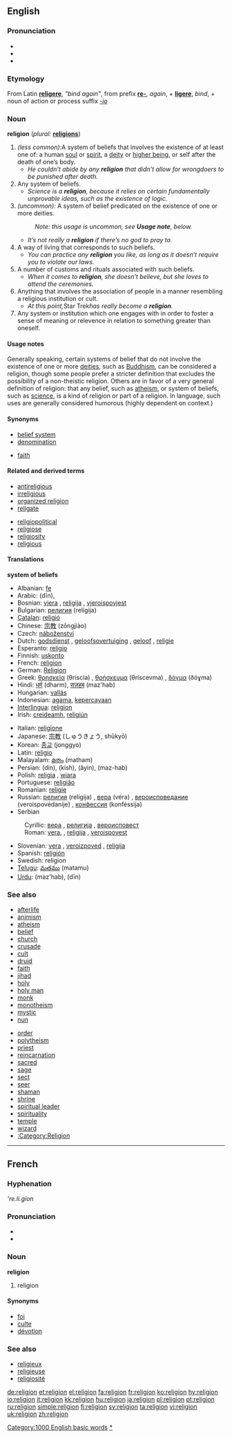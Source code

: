 {{see|religión}}

==English==

{{wikipediapar|religion}}

{{rank|ourselves|pale|happiness|914|religion|dress|degree|spoken}}

===Pronunciation===
*{{IPA|/rɪˈlɪʤən/}}
*{{SAMPA|/rI'lIdZ@n/}}
*{{audio|en-us-religion.ogg|Audio (US)}}

===Etymology===
From Latin '''[[religere]]''', ''"bind again"'', from prefix '''[[re-]]''', ''again'', + '''[[ligere]]''', ''bind'', + noun of action or process suffix ''[[-io]]''

===Noun===
'''religion''' (''plural:'' '''[[religions]]''')
# ''(less common):''A system of beliefs that involves the existence of at least one of: a human [[soul]] or [[spirit]], a [[deity]] or [[higher being]], or self after the death of one’s body.
#* ''He couldn’t abide by any '''religion''' that didn’t allow for wrongdoers to be punished after death.''
#  Any system of beliefs.
#* ''Science is a '''religion''', because it relies on certain fundamentally unprovable ideas, such as the existence of logic.''
# ''(uncommon):'' A system of belief predicated on the existence of one or more deities.
#: ''Note: this usage is uncommon, see '''Usage note''', below.''
#* ''It’s not really a '''religion''' if there’s no god to pray to.''
# A way of living that corresponds to such beliefs.
#* ''You can practice any '''religion''' you like, as long as it doesn’t require you to violate our laws.''
# A number of customs and rituals associated with such beliefs.
#* ''When it comes to '''religion''', she doesn’t believe, but she loves to attend the ceremonies.''
# Anything that involves the association of people in a manner resembling a religious institution or cult.
#* ''At this point, ''Star Trek'' has really become a '''religion'''.''
# Any system or institution which one engages with in order to foster a sense of meaning or relevence in relation to something greater than oneself.

====Usage notes====
Generally speaking, certain systems of belief that do not involve the existence of one or more [[deity|deities]], such as [[Buddhism]], can be considered a religion, though some people prefer a stricter definition that excludes the possibility of a non-theistic religion.  Others are in favor of a very general definition of religion: that any belief, such as [[atheism]], or system of beliefs, such as [[science]], is a kind of religion or part of a religion.  In language, such uses are generally considered humorous (highly dependent on context.)

====Synonyms====
{{top}}
*[[belief system]]
*[[denomination]]
{{mid}}
*[[faith]]
{{bottom}}

====Related and derived terms====
{{top}}
*[[antireligious]]
*[[irreligious]]
*[[organized religion]]
*[[religate]]
{{mid}}
*[[religiopolitical]]
*[[religiose]]
*[[religiosity]]
*[[religious]]
{{bottom}}

====Translations====
'''system of beliefs'''
{{top}}
*Albanian: [[fe]] {{f}}
*Arabic: {{ARchar|[[دين]]}} (dīn), {{ARchar|[[ديانة]]}} {{Unicode|(diána)}} {{f}}
*Bosnian: [[vjera]] {{f}}, [[religija#Bosnian|religija]] {{f}}, [[vjeroispovjest]] {{n}}
*Bulgarian: [[религия]] (relígija) {{f}}
*[[Catalan]]: [[religió]] {{f}}
*Chinese: [[宗教]] (zōngjiào)
*Czech: [[náboženství]]
*Dutch: [[godsdienst]] {{m}}, [[geloofsovertuiging]] {{f}}, [[geloof]] {{n}}, [[religie]] {{f}}
*Esperanto: [[religio]]
*Finnish: [[uskonto]]
*French: [[religion#French|religion]] {{f}}
*German: [[Religion]] {{f}}
*Greek: [[θρησκεία]] (θriscía) {{f}}, [[θρήσκευμα]] (θríscevma) {{f}}, [[δόγμα]] (ðóɣma) {{f}}
*Hindi: [[धर्म]] (dharm), [[सज़हब]] (maz'hab)
*Hungarian: [[vallás]]
*Indonesian: [[agama]], [[percaya|kepercayaan]]
*[[Interlingua]]: [[religion#Interlingua|religion]]
*Irish: [[creideamh]], [[religiún]]
{{mid}}
*Italian: [[religione]] {{f}}
*Japanese: [[宗教]] (しゅうきょう, shūkyō)
*Korean: [[종교]] (jonggyo)
*Latin: [[religio]] {{f}}
*Malayalam: [[മതം]] (matham)
*Persian: {{FAchar|[[دین]]}} (din), {{FAchar|[[كیش]]}} (kish), {{FAchar|[[آیین]]}} (âyin), {{FAchar|[[مذهب]]}} (maz-hab)
*Polish: [[religia]] {{f}}, [[wiara]] {{f}}
*Portuguese: [[religião]] {{f}}
*Romanian: [[religie]] {{f}}
*Russian: [[религия]] (relígija) {{f}}, [[вера]] (véra) {{f}}, [[вероисповедание]] (veroispovédanije) {{n}}, [[конфессия]] (konféssija) {{f}}
*Serbian
:Cyrillic: [[вера#Serbian|вера]] {{f}}, [[религија]] {{f}}, [[вероисповест]] {{n}}
:Roman: [[vera#Serbian|vera]], {{f}}, [[religija#Serbian|religija]] {{f}}, [[veroispovest]] {{f}}
*Slovenian: [[vera]] {{f}}, [[veroizpoved]] {{f}}, [[religija]] {{f}}
*Spanish: [[religión]] {{f}}
*Swedish: religion
*[[Telugu]]: [[మతము]] (matamu)
*[[Urdu]]: {{URchar|[[مذہب]]}} (maz'hab), {{URchar|[[دين]]}} (dīn)
{{bottom}}

===See also===
<!-- Let’s only use terms that aren’t specific to a particular religion or category of religions (except such general categories as "organized religions"). Priest, monk, or nun are applied to many different religions. -->
{{top}}
*[[afterlife]]
*[[animism]]
*[[atheism]]
*[[belief]]
*[[church]]
*[[crusade]]
*[[cult]]
*[[druid]]
*[[faith]]
*[[jihad]]
*[[holy]]
*[[holy man]]
*[[monk]]
*[[monotheism]]
*[[mystic]]
*[[nun]]
{{mid}}
*[[order]]
*[[polytheism]]
*[[priest]]
*[[reincarnation]]
*[[sacred]]
*[[sage]]
*[[sect]]
*[[seer]]
*[[shaman]]
*[[shrine]]
*[[spiritual leader]]
*[[spirituality]]
*[[temple]]
*[[wizard]]
*[[:Category:Religion]]
{{bottom}}

----

==French==

===Hyphenation===
'''re.li.gion''

===Pronunciation===
*{{IPA|/rəliʒjɔ~/}}
*{{SAMPA|/r@liZjO~/}}

===Noun===
'''religion''' {{f}}
# religion

====Synonyms====
*[[foi]]
*[[culte]]
*[[dévotion]]

===See also===
*[[religieux]]
*[[religieuse]]
*[[religiosité]]

[[Category:1000 English basic words]]
[[Category:Religion|*]]

[[de:religion]]
[[et:religion]]
[[el:religion]]
[[fa:religion]]
[[fr:religion]]
[[ko:religion]]
[[hy:religion]]
[[io:religion]]
[[it:religion]]
[[kk:religion]]
[[hu:religion]]
[[ja:religion]]
[[pl:religion]]
[[pt:religion]]
[[ru:religion]]
[[simple:religion]]
[[fi:religion]]
[[sv:religion]]
[[ta:religion]]
[[vi:religion]]
[[uk:religion]]
[[zh:religion]]